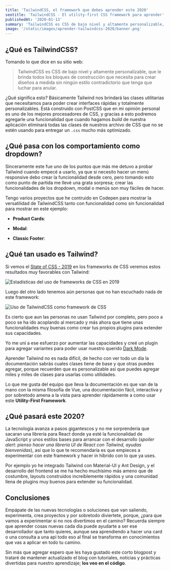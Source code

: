 ```yaml
---
title: 'TailwindCSS, el framework que debes aprender este 2020'
seotitle: 'TailwindCSS - El utility-first CSS framework para aprender'
publishedAt: '2020-01-13'
summary: 'TailwindCSS es CSS de bajo nivel y altamente personalizable, con el cual crear diseños a medida sin ningún estilo contradictorio que tengamos que anular.'
image: '/static/images/aprender-tailwindcss-2020/banner.png'
---
```


## ¿Qué es TailwindCSS?

Tomando lo que dice en su sitio web:

> TailwindCSS es CSS de bajo nivel y altamente personalizable, que le brinda todos los bloques de construcción que necesita para crear diseños a medida sin ningún estilo contradictorio que tenga que luchar para anular.

¿Qué significa esto? Básicamente Tailwind nos brindará las clases utilitarias que necesitamos para poder crear interfaces rápidas y totalmente personalizables. Está construido con PostCSS que en mi opinión personal es uno de los mejores procesadores de CSS, y gracias a esto podremos agregarle una funcionalidad que cuando hagamos _build_ de nuestra aplicación eliminará todas las clases de nuestros archivo de CSS que no se estén usando para entregar un `.css` mucho más optimizado.

## ¿Qué pasa con los comportamiento como dropdown?

Sinceramente este fue uno de los puntos que más me detuvo a probar Tailwind cuando empecé a usarlo, ya que si necesito hacer un menú responsive debo crear la funcionalidad desde cero, pero tomando esto como punto de partida me llevé una grata sorpresa; crear las funcionalidades de los dropdown, modal o menús son muy fáciles de hacer.

Tengo varios proyectos que he contruido en Codepen para mostrar la versatilidad de TailwindCSS tanto con funcionalidad como sin funcionalidad para mostrar en este ejemplo:

- **Product Cards**:

<CodePen codePenId="ZEYvVQq" />

- **Modal**:

<CodePen codePenId="oNgLama" />

- **Classic Footer**:

<CodePen codePenId="xxbYREE" />

## ¿Qué tan usado es Tailwind?

Si vemos el [State of CSS - 2019](https://2019.stateofcss.com/technologies/css-frameworks/) en los frameworks de CSS veremos estos resultados muy favorables con Tailwind:

<Image
  src="/static/images/aprender-tailwindcss-2020/tailwind-ranking-state-of-css-2019.png"
  alt="Estadísticas del uso de frameworks de CSS en 2019"
  width={1547}
  height={636}
/>

Luego del otro lado tenemos aún personas que no han escuchado nada de este framework:

<Image src="/static/images/aprender-tailwindcss-2020/tailwind-use-state-of-css-2019.png" alt="Uso de TailwindCSS como framework de CSS" width={1575} height={415} />

Es cierto que aun las personas no usan Tailwind por completo, pero poco a poco se ha ido acoplando al mercado y más ahora que tiene unas funcionalidades muy buenas como crear tus propios plugins para extender sus capacidades.

Yo me uní a ese esfuerzo por aumentar las capacidades y creé un plugin para agregar variantes para poder usar nuestro querido [Dark Mode](https://github.com/danestves/tailwindcss-darkmode).

Aprender Tailwind no es nada difícil, de hecho con ver todo un día la documentación sabrás cuales clases tiene de base y que otras puedes agregar, porque recuerden que es personalizable así que puedes agregar miles y miles de clases para usarlas como utilidades.

Lo que me gusta del equipo que lleva la documentación es que van de la mano con la misma filosofía de Vue, una documentación fácil, interactiva y por sobretodo amena a la vista para aprender rápidamente a como usar este **Utility-First Framework**.

## ¿Qué pasará este 2020?

La tecnología avanza a pasos gigantescos y no me sorprendería que sacaran una librería para React donde ya esté la funcionalidad de JavaScript y unos estilos bases para arrancar con el desarrollo (_spoiler alert: pienso hacer una librería UI de React con Tailwind, ayudas bienvenidas_), así que lo que te recomendaría es que empieces a experimentar con este framework y hacer in híbrido con lo que ya uses.

Por ejemplo yo he integrado Tailwind con Material-UI y Ant Design, y el desarrollo del frontend se me ha hecho muchísimo más ameno que de costumbre, layouts construidos increíblemente rápidos y una comunidad llena de plugins muy buenos para extender su funcionalidad.

## Conclusiones

Empápate de las nuevas tecnologías o soluciones que van saliendo, experimenta, crea proyectos y por sobretodo diviertete, porque, ¿para que vamos a experimentar si no nos divertimos en el camino? Recuerda siempre que aprender cosas nuevas cada día puede ayudarte a ser ese desarrollador que tanto quieres, aunque sea aprendiendo a hacer una card o una consulta a una api todo eso al final se transforma en conocimientos que vas a aplicar en todo tu camino.

Sin más que agregar espero que les haya gustado este corto blogpost y trataré de mantener actualizado el blog con tutoriales, noticias y prácticas divertidas para nuestro aprendizaje; **los veo en el código**.